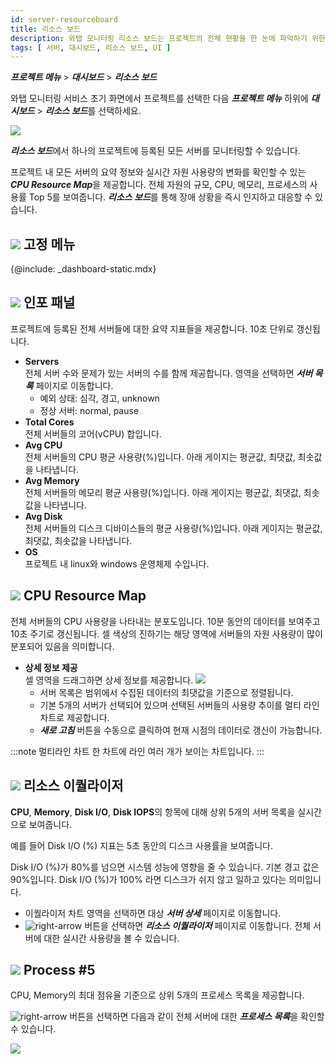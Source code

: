 ```yaml
---
id: server-resourceboard
title: 리소스 보드
description: 와탭 모니터링 리소스 보드는 프로젝트의 전체 현황을 한 눈에 파악하기 위한 기능을 제공합니다.
tags: [ 서버, 대시보드, 리소스 보드, UI ]
---
```


***프로젝트 메뉴*** > ***대시보드*** > ***리소스 보드***

와탭 모니터링 서비스 초기 화면에서 프로젝트를 선택한 다음 ***프로젝트 메뉴*** 하위에 ***대시보드*** > ***리소스 보드***를 선택하세요.

![](/img/server-resourcebd.png)

***리소스 보드***에서 하나의 프로젝트에 등록된 모든 서버를 모니터링할 수 있습니다. 

프로젝트 내 모든 서버의 요약 정보와 실시간 자원 사용량의 변화를 확인할 수 있는 ***CPU Resource Map***을 제공합니다. 전체 자원의 규모, CPU, 메모리, 프로세스의 사용률 Top 5를 보여줍니다. ***리소스 보드***를 통해 장애 상황을 즉시 인지하고 대응할 수 있습니다.

## ![](/img/number-01.png) 고정 메뉴

{@include: _dashboard-static.mdx}

## ![](/img/number-02.png) 인포 패널

프로젝트에 등록된 전체 서버들에 대한 요약 지표들을 제공합니다. 10초 단위로 갱신됩니다.
* **Servers**  
    전체 서버 수와 문제가 있는 서버의 수를 함께 제공합니다. 영역을 선택하면 ***서버 목록*** 페이지로 이동합니다.
    * 예외 상태: 심각, 경고, unknown
    * 정상 서버: normal, pause    
* **Total Cores**  
    전체 서버들의 코어(vCPU) 합입니다.
* **Avg CPU**  
    전체 서버들의 CPU 평균 사용량(%)입니다. 아래 게이지는 평균값, 최댓값, 최솟값을 나타냅니다.
* **Avg Memory**  
    전체 서버들의 메모리 평균 사용량(%)입니다. 아래 게이지는 평균값, 최댓값, 최솟값을 나타냅니다.
* **Avg Disk**  
    전체 서버들의 디스크 디바이스들의 평균 사용량(%)입니다. 아래 게이지는 평균값, 최댓값, 최솟값을 나타냅니다.
* **OS**  
    프로젝트 내 linux와 windows 운영체제 수입니다.

## ![](/img/number-03.png) CPU Resource Map

전체 서버들의 CPU 사용량을 나타내는 분포도입니다. 10분 동안의 데이터를 보여주고 10초 주기로 갱신됩니다. 셀 색상의 진하기는 해당 영역에 서버들의 자원 사용량이 많이 분포되어 있음을 의미합니다.

* **상세 정보 제공**  
    셀 영역을 드래그하면 상세 정보를 제공합니다.
    ![](https://img.whatap.io/media/images/Screenshot_2021-03-17_server_14861_-_Server_Monitoring18.png)
    * 서버 목록은 범위에서 수집된 데이터의 최댓값을 기준으로 정렬됩니다.
    * 기본 5개의 서버가 선택되어 있으며 선택된 서버들의 사용량 추이를 멀티 라인 차트로 제공합니다.
    * ***새로 고침*** 버튼을 수동으로 클릭하여 현재 시점의 데이터로 갱신이 가능합니다. 

:::note 멀티라인 차트
한 차트에 라인 여러 개가 보이는 차트입니다.
:::

## ![](/img/number-04.png) 리소스 이퀄라이저

**CPU**, **Memory**, **Disk I/O**, **Disk IOPS**의 항목에 대해 상위 5개의 서버 목록을 실시간으로 보여줍니다.

예를 들어 Disk I/O (%) 지표는 5초 동안의 디스크 사용률을 보여줍니다. 

Disk I/O (%)가 80%를 넘으면 시스템 성능에 영향을 줄 수 있습니다. 기본 경고 값은 90%입니다. Disk I/O (%)가 100% 라면 디스크가 쉬지 않고 일하고 있다는 의미입니다.

* 이퀄라이저 차트 영역을 선택하면 대상 ***서버 상세*** 페이지로 이동합니다. 
* ![right-arrow](/img/right-arrow.svg) 버튼을 선택하면 ***리소스 이퀄라이저*** 페이지로 이동합니다. 전체 서버에 대한 실시간 사용량을 볼 수 있습니다.

<!--  
:::note
서버 상세 페이지에 대한 자세한 내용은 [다음 문서](../analysis/server-detail.mdx)를 참조하세요.
:::
-->

## ![](/img/number-05.png) Process #5

CPU, Memory의 최대 점유율 기준으로 상위 5개의 프로세스 목록을 제공합니다. 

![right-arrow](/img/right-arrow.svg) 버튼을 선택하면 다음과 같이 전체 서버에 대한 ***프로세스 목록***을 확인할 수 있습니다. 

![](https://img.whatap.io/media/images/processlist_detail.png)